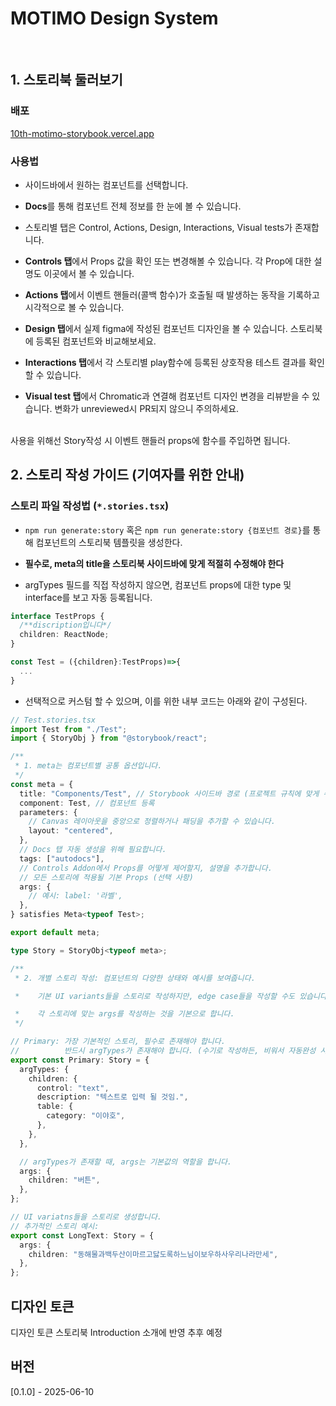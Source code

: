 
<Meta title="Introduction" />

# **MOTIMO Design System**

<br />

## 1. 스토리북 둘러보기

### 배포

<a href="10th-motimo-storybook.vercel.app">10th-motimo-storybook.vercel.app</a>

### 사용법

- 사이드바에서 원하는 컴포넌트를 선택합니다.

- **Docs**를 통해 컴포넌트 전체 정보를 한 눈에 볼 수 있습니다.

- 스토리별 탭은 Control, Actions, Design, Interactions, Visual tests가
  존재합니다.

- **Controls 탭**에서 Props 값을 확인 또는 변경해볼 수 있습니다. 각 Prop에
  대한 설명도 이곳에서 볼 수 있습니다.

- **Actions 탭**에서 이벤트 핸들러(콜백 함수)가 호출될 때 발생하는 동작을
  기록하고 시각적으로 볼 수 있습니다.

- **Design 탭**에서 실제 figma에 작성된 컴포넌트 디자인을 볼 수 있습니다.
  스토리북에 등록된 컴포넌트와 비교해보세요.

- **Interactions 탭**에서 각 스토리별 play함수에 등록된 상호작용 테스트 결과를
  확인할 수 있습니다.

- **Visual test 탭**에서 Chromatic과 연결해 컴포넌트 디자인 변경을 리뷰받을 수
  있습니다. 변화가 unreviewed시 PR되지 않으니 주의하세요.

<br />
사용을 위해선 Story작성 시 이벤트 핸들러 props에 함수를 주입하면 됩니다.
<br />

## 2. 스토리 작성 가이드 (기여자를 위한 안내)

### 스토리 파일 작성법 (`*.stories.tsx`)

- `npm run generate:story` 혹은 `npm run generate:story {컴포넌트 경로}`를 통해 컴포넌트의 스토리북 템플릿을 생성한다.

- **필수로, meta의 title을 스토리북 사이드바에 맞게 적절히 수정해야 한다**

- argTypes 필드를 직접 작성하지 않으면, 컴포넌트 props에 대한 type 및 interface를 보고 자동 등록됩니다.

```typescript
interface TestProps {
  /**discription입니다*/
  children: ReactNode;
}

const Test = ({children}:TestProps)=>{
  ...
}
```

- 선택적으로 커스텀 할 수 있으며, 이를 위한 내부 코드는 아래와 같이 구성된다.

```typescript
// Test.stories.tsx
import Test from "./Test";
import { StoryObj } from "@storybook/react";

/**
 * 1. meta는 컴포넌트별 공통 옵션입니다.
 */
const meta = {
  title: "Components/Test", // Storybook 사이드바 경로 (프로젝트 규칙에 맞게 수정)
  component: Test, // 컴포넌트 등록
  parameters: {
    // Canvas 레이아웃을 중앙으로 정렬하거나 패딩을 추가할 수 있습니다.
    layout: "centered",
  },
  // Docs 탭 자동 생성을 위해 필요합니다.
  tags: ["autodocs"],
  // Controls Addon에서 Props를 어떻게 제어할지, 설명을 추가합니다.
  // 모든 스토리에 적용될 기본 Props (선택 사항)
  args: {
    // 예시: label: '라벨',
  },
} satisfies Meta<typeof Test>;

export default meta;

type Story = StoryObj<typeof meta>;

/**
 * 2. 개별 스토리 작성: 컴포넌트의 다양한 상태와 예시를 보여줍니다.

 *    기본 UI variants들을 스토리로 작성하지만, edge case들을 작성할 수도 있습니다.

 *    각 스토리에 맞는 args를 작성하는 것을 기본으로 합니다.
 */

// Primary: 가장 기본적인 스토리, 필수로 존재해야 합니다.
//          반드시 argTypes가 존재해야 합니다. (수기로 작성하든, 비워서 자동완성 시키든)
export const Primary: Story = {
  argTypes: {
    children: {
      control: "text",
      description: "텍스트로 입력 될 것임.",
      table: {
        category: "이야호",
      },
    },
  },

  // argTypes가 존재할 때, args는 기본값의 역할을 합니다.
  args: {
    children: "버튼",
  },
};

// UI variatns들을 스토리로 생성합니다.
// 추가적인 스토리 예시:
export const LongText: Story = {
  args: {
    children: "동해물과백두산이마르고닳도록하느님이보우하사우리나라만세",
  },
};
```

## 디자인 토큰

디자인 토큰 스토리북 Introduction 소개에 반영 추후 예정

## 버전

[0.1.0] - 2025-06-10
